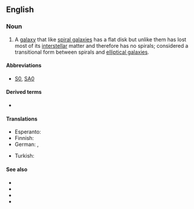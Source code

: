 ==English==

===Noun===
{{wikipedia}}
{{en-noun|lenticular galaxies}}

# {{lb|en|galaxy}} A [[galaxy]] that like [[spiral galaxy|spiral galaxies]] has a flat disk but unlike them has lost most of its [[interstellar]] matter and therefore has no spirals; considered a transitional form between spirals and [[elliptical galaxy|elliptical galaxies]].

====Abbreviations====
* [[S0]], [[SA0]]

====Derived terms====
* {{l|en|barred lenticular galaxy}}

====Translations====
{{trans-top|galaxy that has flat disk but has lost most of its interstellar matter}}
* Esperanto: {{t|eo|lensosimila galaksio}}
* Finnish: {{t|fi|[[linssimäinen]] [[galaksi]]}}
* German: {{t|de|lentikuläre Galaxie|f}}, {{t|de|linsenförmige Galaxie|f}}
{{trans-mid}}
* Turkish: {{t|tr|merceksi galaksi}}
{{trans-bottom}}

====See also====
* {{l|en|elliptical galaxy}}
* {{l|en|spiral galaxy}}
* {{l|en|barred spiral galaxy}}
* {{l|en|irregular galaxy}}